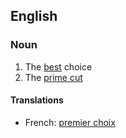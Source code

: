 ==English==
{{wikipedia|dab=First Choice}}

===Noun===
{{en-noun|sg=[[first]] [[choice]]}}

# The [[best]] choice
# The [[prime cut]]

====Translations====
{{trans-top}}
* French: [[premier choix]]
{{trans-mid}}
{{trans-bottom}}